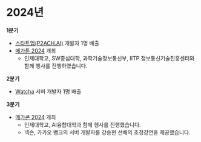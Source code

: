 # 2024년

**1분기**
- [스타트업(P2ACH.AI)](https://p2ach.ai/) 개발자 1명 배출
- [메가톤 2024](/docs/activities/megathon/2024.mdx) 개최
  - 인제대학교, SW중심대학, 과학기술정보통신부, IITP 정보통신기술진흥센터와 함께 행사를 진행하였습니다.

**2분기**
- [Watcha](https://watcha.com/) 서버 개발자 1명 배출

**3분기**
- [메가콘 2024](/docs/activities/megacon/2024.mdx) 개최
  - 인제대학교, AI융합대학과 함께 행사를 진행했습니다.
  - 넥슨, 카카오 뱅크의 서버 개발자를 강승현 선배의 초청강연을 제공했습니다.
